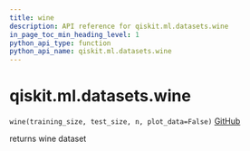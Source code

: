 ```yaml
---
title: wine
description: API reference for qiskit.ml.datasets.wine
in_page_toc_min_heading_level: 1
python_api_type: function
python_api_name: qiskit.ml.datasets.wine
---
```


<span id="qiskit-ml-datasets-wine" />

# qiskit.ml.datasets.wine

<span id="qiskit.ml.datasets.wine" />

`wine(training_size, test_size, n, plot_data=False)` [GitHub](https://github.com/qiskit-community/qiskit-aqua/tree/stable/0.8/qiskit/ml/datasets/wine.py "view source code")

returns wine dataset

